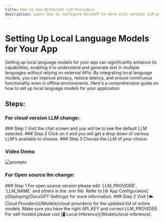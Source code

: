 ```yaml
---
title: How to Use Different LLM Providers
description: Learn how to configure DocsGPT to work with various LLM providers, including cloud and local options.
---
```



# Setting Up Local Language Models for Your App

Setting up local language models for your app can significantly enhance its capabilities, enabling it to understand and generate text in multiple languages without relying on external APIs. By integrating local language models, you can improve privacy, reduce latency, and ensure continuous functionality even in offline environments. Here's a comprehensive guide on how to set up local language models for your application:

## Steps:
### For cloud version LLM change:
<Steps >
### Step 1
Visit the chat screen and you will be to see the default LLM selected.
### Step 2
Click on it and you will get a drop down of various LLM's available to choose.
### Step 3
Choose the LLM of your choice.

</Steps>


### Video Demo
<Image src="/llms.gif" alt="prompts" width={800} height={500} />

### For Open source llm change:
<Steps>
### Step 1
For open source version please edit `LLM_PROVIDER`, `LLM_NAME` and others in the .env file. Refer to [⚙️ App Configuration](/Deploying/DocsGPT-Settings) for more information.
### Step 2
Visit [☁️ Cloud Providers](/Models/cloud-providers) for the updated list of online models. Make sure you have the right API_KEY and correct LLM_PROVIDER.
For self-hosted please visit [🖥️ Local Inference](/Models/local-inference). 
</Steps>